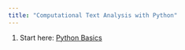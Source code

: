 ```yaml
---
title: "Computational Text Analysis with Python"
---
```


1. Start here: [Python Basics](basic-python.qmd) 
